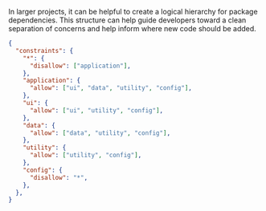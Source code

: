 In larger projects, it can be helpful to create a logical hierarchy for package dependencies.
This structure can help guide developers toward a clean separation of concerns and help inform where new code should be added.

```json .commonality/config.json
{
  "constraints": {
    "*": {
      "disallow": ["application"],
    },
    "application": {
      "allow": ["ui", "data", "utility", "config"],
    },
    "ui": {
      "allow": ["ui", "utility", "config"],
    },
    "data": {
      "allow": ["data", "utility", "config"],
    },
    "utility": {
      "allow": ["utility", "config"],
    },
    "config": {
      "disallow": "*",
    },
  },
}
```
